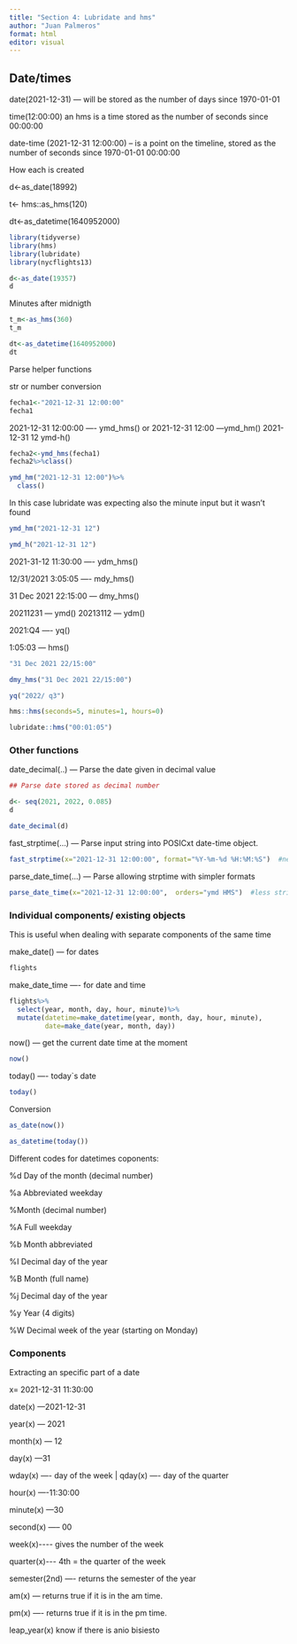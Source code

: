 ```yaml
---
title: "Section 4: Lubridate and hms"
author: "Juan Palmeros"
format: html
editor: visual
---
```


## Date/times

date(2021-12-31) --- will be stored as the number of days since 1970-01-01

time(12:00:00) an hms is a time stored as the number of seconds since 00:00:00

date-time (2021-12-31 12:00:00) -- is a point on the timeline, stored as the number of seconds since 1970-01-01 00:00:00

How each is created

d\<-as_date(18992)

t\<- hms::as_hms(120)

dt\<-as_datetime(1640952000)

```r
library(tidyverse)
library(hms)
library(lubridate)
library(nycflights13)
```

```r
d<-as_date(19357)
d
```

Minutes after midnigth

```r
t_m<-as_hms(360)
t_m
```

```r
dt<-as_datetime(1640952000)
dt
```

Parse helper functions

str or number conversion

```r
fecha1<-"2021-12-31 12:00:00"
fecha1
```

2021-12-31 12:00:00 ---- ymd_hms() or 2021-12-31 12:00 ---ymd_hm() 2021-12-31 12 ymd-h()

```r
fecha2<-ymd_hms(fecha1)
fecha2%>%class()
```

```r
ymd_hm("2021-12-31 12:00")%>%
  class()
```

In this case lubridate was expecting also the minute input but it wasn't found

```r
ymd_hm("2021-12-31 12")
```

```r
ymd_h("2021-12-31 12")
```

2021-31-12 11:30:00 ---- ydm_hms()

12/31/2021 3:05:05 ---- mdy_hms()

31 Dec 2021 22:15:00 --- dmy_hms()

20211231 --- ymd() 20213112 --- ydm()

2021:Q4 ---- yq()

1:05:03 --- hms()

```r
"31 Dec 2021 22/15:00"
```

```r
dmy_hms("31 Dec 2021 22/15:00")
```

```r
yq("2022/ q3")
```

```r
hms::hms(seconds=5, minutes=1, hours=0)
```

```r
lubridate::hms("00:01:05")
```

### Other functions

date_decimal(..) --- Parse the date given in decimal value

```r
## Parse date stored as decimal number

d<- seq(2021, 2022, 0.085)
d
```

```r
date_decimal(d)
```

fast_strptime(...) --- Parse input string into POSICxt date-time object.

```r
fast_strptime(x="2021-12-31 12:00:00", format="%Y-%m-%d %H:%M:%S")  #need to specify the format
```

parse_date_time(...) --- Parse allowing strptime with simpler formats

```r
parse_date_time(x="2021-12-31 12:00:00",  orders="ymd HMS")  #less strick than fast_strptime
```

### Individual components/ existing objects

This is useful when dealing with separate components of the same time

make_date() --- for dates

```r
flights
```

make_date_time ---- for date and time

```r
flights%>%
  select(year, month, day, hour, minute)%>%
  mutate(datetime=make_datetime(year, month, day, hour, minute), 
         date=make_date(year, month, day))

```

now() --- get the current date time at the moment

```r
now()
```

today() ---- today\`s date

```r
today()
```

Conversion

```r
as_date(now())
```

```r
as_datetime(today())
```

Different codes for datetimes coponents:

%d Day of the month (decimal number)

%a Abbreviated weekday

%Month (decimal number)

%A Full weekday

%b Month abbreviated

%I Decimal day of the year

%B Month (full name)

%j Decimal day of the year

%y Year (4 digits)

%W Decimal week of the year (starting on Monday)

### Components

Extracting an specific part of a date

x= 2021-12-31 11:30:00

date(x) ---2021-12-31

year(x) --- 2021

month(x) --- 12

day(x) ---31

wday(x) ---- day of the week \| qday(x) ---- day of the quarter

hour(x) ----11:30:00

minute(x) ---30

second(x) ----- 00

week(x)\-\-\-- gives the number of the week

quarter(x)\-\-- 4th = the quarter of the week

semester(2nd) ---- returns the semester of the year

am(x) --- returns true if it is in the am time.

pm(x) ---- returns true if it is in the pm time.

leap_year(x) know if there is anio bisiesto
